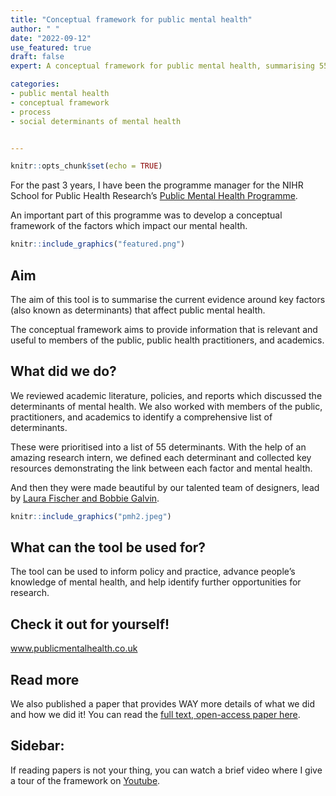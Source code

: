 ```yaml
---
title: "Conceptual framework for public mental health"
author: " "
date: "2022-09-12"
use_featured: true
draft: false
expert: A conceptual framework for public mental health, summarising 55 key determinants of mental health

categories: 
- public mental health
- conceptual framework
- process
- social determinants of mental health


---
```


```r
knitr::opts_chunk$set(echo = TRUE)
```
For the past 3 years, I have been the programme manager for the NIHR School for Public Health Research's [Public Mental Health Programme](https://sphr.nihr.ac.uk/category/research/public-mental-health/). 

An important part of this programme was to develop a conceptual framework of the factors which impact our mental health. 

```r
knitr::include_graphics("featured.png")
```

## Aim
The aim of this tool is to summarise the current evidence around key factors (also known as determinants) that affect public mental health.

The conceptual framework aims to provide information that is relevant and useful to members of the public, public health practitioners, and academics.

## What did we do? 
We reviewed academic literature, policies, and reports which discussed the determinants of mental health. We also worked with members of the public, practitioners, and academics to identify a comprehensive list of determinants. 

These were prioritised into a list of 55 determinants. With the help of an amazing research intern, we defined each determinant and collected key resources demonstrating the link between each factor and mental health. 

And then they were made beautiful by our talented team of designers, lead by [Laura Fischer and Bobbie Galvin](https://sphr.nihr.ac.uk/news-and-events/visualising-public-mental-health/). 


```r
knitr::include_graphics("pmh2.jpeg")
```

## What can the tool be used for? 
The tool can be used to inform policy and practice, advance people’s knowledge of mental health, and help identify further opportunities for research.

## Check it out for yourself! 
[www.publicmentalhealth.co.uk](https://www.publicmentalhealth.co.uk/)


## Read more
We also published a paper that provides WAY more details of what we did and how we did it! You can read the [full text, open-access paper here](https://bmcpublichealth.biomedcentral.com/articles/10.1186/s12889-022-13775-9).


## Sidebar:
If reading papers is not your thing, you can watch a brief video where I give a tour of the framework on [Youtube](https://www.youtube.com/watch?v=NFQbSQKkr-4).






